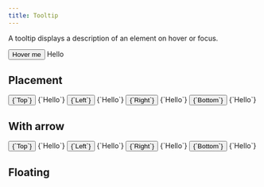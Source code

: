 ```yaml
---
title: Tooltip
---
```


A tooltip displays a description of an element on hover or focus.

<Example>
  <TooltipTrigger delay={0}>
    <Button variant="secondary">Hover me</Button>
    <Tooltip>Hello</Tooltip>
  </TooltipTrigger>
</Example>

## Placement

<Example>
  <TooltipTrigger delay={0}>
    <Button variant="secondary">{`Top`}</Button>
    <Tooltip placement="top">{`Hello`}</Tooltip>
  </TooltipTrigger>
  <TooltipTrigger delay={0}>
    <Button variant="secondary">{`Left`}</Button>
    <Tooltip placement="left">{`Hello`}</Tooltip>
  </TooltipTrigger>
  <TooltipTrigger delay={0}>
    <Button variant="secondary">{`Right`}</Button>
    <Tooltip placement="right">{`Hello`}</Tooltip>
  </TooltipTrigger>
  <TooltipTrigger delay={0}>
    <Button variant="secondary">{`Bottom`}</Button>
    <Tooltip placement="bottom">{`Hello`}</Tooltip>
  </TooltipTrigger>
</Example>

## With arrow

<Example>
  <TooltipTrigger delay={0}>
    <Button variant="secondary">{`Top`}</Button>
    <Tooltip placement="top" showArrow={true}>
      {`Hello`}
    </Tooltip>
  </TooltipTrigger>
  <TooltipTrigger delay={0}>
    <Button variant="secondary">{`Left`}</Button>
    <Tooltip placement="left" showArrow={true}>
      {`Hello`}
    </Tooltip>
  </TooltipTrigger>
  <TooltipTrigger delay={0}>
    <Button variant="secondary">{`Right`}</Button>
    <Tooltip placement="right" showArrow={true}>
      {`Hello`}
    </Tooltip>
  </TooltipTrigger>
  <TooltipTrigger delay={0}>
    <Button variant="secondary">{`Bottom`}</Button>
    <Tooltip placement="bottom" showArrow={true}>
      {`Hello`}
    </Tooltip>
  </TooltipTrigger>
</Example>

## Floating

<Example>
  <FloatingTooltipExample />
</Example>
